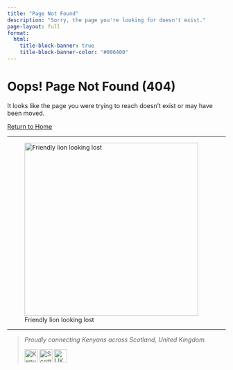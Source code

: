 ```yaml
---
title: "Page Not Found"
description: "Sorry, the page you're looking for doesn't exist."
page-layout: full
format:
  html:
    title-block-banner: true
    title-block-banner-color: "#006400"
---
```


# Oops! Page Not Found (404)

It looks like the page you were trying to reach doesn't exist or may have been moved.

[Return to Home](/)  

---

![Friendly lion looking lost](https://upload.wikimedia.org/wikipedia/commons/7/73/Lion_waiting_in_Namibia.jpg){width="400px" fig-align="center" fig-alt="Friendly lion looking lost"}

---

> _Proudly connecting Kenyans across Scotland, United Kingdom._  
> 
> ![Kenyan Flag](/images/kenyan_flag.svg){width=30px}
> ![Scottish Flag](/images/scottish_flag.svg){width=30px}
> ![UK Flag](/images/uk_flag.svg){width=30px}